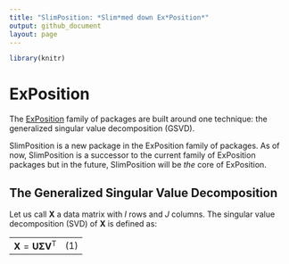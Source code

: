 ```yaml
---
title: "SlimPosition: *Slim*med down Ex*Position*"
output: github_document
layout: page
---
```


<!-- 
```r
knitr::opts_chunk$set(echo = TRUE)
```
-->

```r
library(knitr)
```

# ExPosition

The [ExPosition](https://cran.r-project.org/web/packages/ExPosition/index.html) family of packages are built around one technique: the generalized singular value decomposition (GSVD). 

SlimPosition is a new package in the ExPosition family of packages. As of now, SlimPosition is a successor to the current family of ExPosition packages but in the future, SlimPosition will be *the* core of ExPosition. 


## The Generalized Singular Value Decomposition

Let us call $\mathbf{X}$ a data matrix with $I$ rows and $J$ columns. The singular value decomposition (SVD) of $\mathbf{X}$ is defined as:

 | 
- | -
$\mathbf{X} = \mathbf{U \Sigma V}^{\text{T}}$ | (1)


